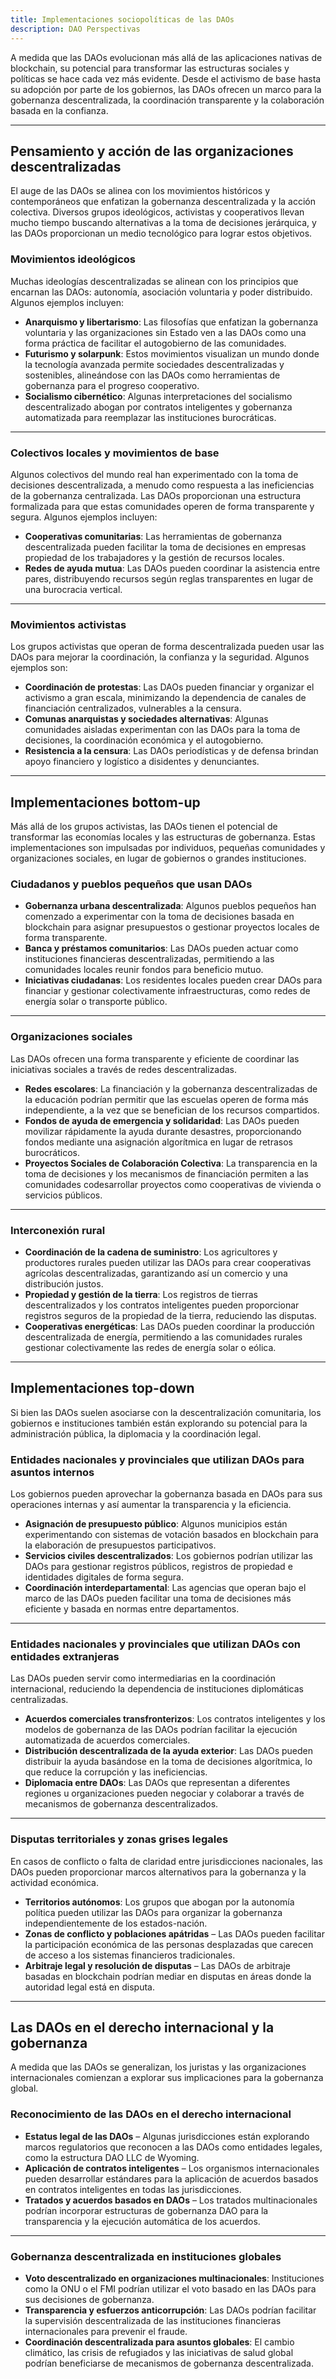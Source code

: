 ```yaml
---
title: Implementaciones sociopolíticas de las DAOs
description: DAO Perspectivas
---
```


A medida que las DAOs evolucionan más allá de las aplicaciones nativas de blockchain, su potencial para transformar las estructuras sociales y políticas se hace cada vez más evidente. Desde el activismo de base hasta su adopción por parte de los gobiernos, las DAOs ofrecen un marco para la gobernanza descentralizada, la coordinación transparente y la colaboración basada en la confianza.

---

## Pensamiento y acción de las organizaciones descentralizadas

El auge de las DAOs se alinea con los movimientos históricos y contemporáneos que enfatizan la gobernanza descentralizada y la acción colectiva. Diversos grupos ideológicos, activistas y cooperativos llevan mucho tiempo buscando alternativas a la toma de decisiones jerárquica, y las DAOs proporcionan un medio tecnológico para lograr estos objetivos.

### Movimientos ideológicos
Muchas ideologías descentralizadas se alinean con los principios que encarnan las DAOs: autonomía, asociación voluntaria y poder distribuido. Algunos ejemplos incluyen:
- **Anarquismo y libertarismo**: Las filosofías que enfatizan la gobernanza voluntaria y las organizaciones sin Estado ven a las DAOs como una forma práctica de facilitar el autogobierno de las comunidades. 
- **Futurismo y solarpunk**: Estos movimientos visualizan un mundo donde la tecnología avanzada permite sociedades descentralizadas y sostenibles, alineándose con las DAOs como herramientas de gobernanza para el progreso cooperativo.
- **Socialismo cibernético**: Algunas interpretaciones del socialismo descentralizado abogan por contratos inteligentes y gobernanza automatizada para reemplazar las instituciones burocráticas.

---

### Colectivos locales y movimientos de base
Algunos colectivos del mundo real han experimentado con la toma de decisiones descentralizada, a menudo como respuesta a las ineficiencias de la gobernanza centralizada. Las DAOs proporcionan una estructura formalizada para que estas comunidades operen de forma transparente y segura. Algunos ejemplos incluyen:

- **Cooperativas comunitarias**: Las herramientas de gobernanza descentralizada pueden facilitar la toma de decisiones en empresas propiedad de los trabajadores y la gestión de recursos locales.
- **Redes de ayuda mutua**: Las DAOs pueden coordinar la asistencia entre pares, distribuyendo recursos según reglas transparentes en lugar de una burocracia vertical.

---

### Movimientos activistas
Los grupos activistas que operan de forma descentralizada pueden usar las DAOs para mejorar la coordinación, la confianza y la seguridad. Algunos ejemplos son:
- **Coordinación de protestas**: Las DAOs pueden financiar y organizar el activismo a gran escala, minimizando la dependencia de canales de financiación centralizados, vulnerables a la censura.
- **Comunas anarquistas y sociedades alternativas**: Algunas comunidades aisladas experimentan con las DAOs para la toma de decisiones, la coordinación económica y el autogobierno.
- **Resistencia a la censura**: Las DAOs periodísticas y de defensa brindan apoyo financiero y logístico a disidentes y denunciantes.

---

## Implementaciones bottom-up

Más allá de los grupos activistas, las DAOs tienen el potencial de transformar las economías locales y las estructuras de gobernanza. Estas implementaciones son impulsadas por individuos, pequeñas comunidades y organizaciones sociales, en lugar de gobiernos o grandes instituciones. 

### Ciudadanos y pueblos pequeños que usan DAOs
- **Gobernanza urbana descentralizada**: Algunos pueblos pequeños han comenzado a experimentar con la toma de decisiones basada en blockchain para asignar presupuestos o gestionar proyectos locales de forma transparente.
- **Banca y préstamos comunitarios**: Las DAOs pueden actuar como instituciones financieras descentralizadas, permitiendo a las comunidades locales reunir fondos para beneficio mutuo.
- **Iniciativas ciudadanas**: Los residentes locales pueden crear DAOs para financiar y gestionar colectivamente infraestructuras, como redes de energía solar o transporte público.

---

### Organizaciones sociales
Las DAOs ofrecen una forma transparente y eficiente de coordinar las iniciativas sociales a través de redes descentralizadas.
- **Redes escolares**: La financiación y la gobernanza descentralizadas de la educación podrían permitir que las escuelas operen de forma más independiente, a la vez que se benefician de los recursos compartidos.
- **Fondos de ayuda de emergencia y solidaridad**: Las DAOs pueden movilizar rápidamente la ayuda durante desastres, proporcionando fondos mediante una asignación algorítmica en lugar de retrasos burocráticos. 
- **Proyectos Sociales de Colaboración Colectiva**: La transparencia en la toma de decisiones y los mecanismos de financiación permiten a las comunidades codesarrollar proyectos como cooperativas de vivienda o servicios públicos.

---

### Interconexión rural
- **Coordinación de la cadena de suministro**: Los agricultores y productores rurales pueden utilizar las DAOs para crear cooperativas agrícolas descentralizadas, garantizando así un comercio y una distribución justos.
- **Propiedad y gestión de la tierra**: Los registros de tierras descentralizados y los contratos inteligentes pueden proporcionar registros seguros de la propiedad de la tierra, reduciendo las disputas.
- **Cooperativas energéticas**: Las DAOs pueden coordinar la producción descentralizada de energía, permitiendo a las comunidades rurales gestionar colectivamente las redes de energía solar o eólica.

---

## Implementaciones top-down

Si bien las DAOs suelen asociarse con la descentralización comunitaria, los gobiernos e instituciones también están explorando su potencial para la administración pública, la diplomacia y la coordinación legal.

### Entidades nacionales y provinciales que utilizan DAOs para asuntos internos
Los gobiernos pueden aprovechar la gobernanza basada en DAOs para sus operaciones internas y así aumentar la transparencia y la eficiencia.

- **Asignación de presupuesto público**: Algunos municipios están experimentando con sistemas de votación basados ​​en blockchain para la elaboración de presupuestos participativos.
- **Servicios civiles descentralizados**: Los gobiernos podrían utilizar las DAOs para gestionar registros públicos, registros de propiedad e identidades digitales de forma segura.
- **Coordinación interdepartamental**: Las agencias que operan bajo el marco de las DAOs pueden facilitar una toma de decisiones más eficiente y basada en normas entre departamentos.

---

### Entidades nacionales y provinciales que utilizan DAOs con entidades extranjeras
Las DAOs pueden servir como intermediarias en la coordinación internacional, reduciendo la dependencia de instituciones diplomáticas centralizadas.

- **Acuerdos comerciales transfronterizos**: Los contratos inteligentes y los modelos de gobernanza de las DAOs podrían facilitar la ejecución automatizada de acuerdos comerciales.
- **Distribución descentralizada de la ayuda exterior**: Las DAOs pueden distribuir la ayuda basándose en la toma de decisiones algorítmica, lo que reduce la corrupción y las ineficiencias.
- **Diplomacia entre DAOs**: Las DAOs que representan a diferentes regiones u organizaciones pueden negociar y colaborar a través de mecanismos de gobernanza descentralizados.

---

### Disputas territoriales y zonas grises legales

En casos de conflicto o falta de claridad entre jurisdicciones nacionales, las DAOs pueden proporcionar marcos alternativos para la gobernanza y la actividad económica.

- **Territorios autónomos**: Los grupos que abogan por la autonomía política pueden utilizar las DAOs para organizar la gobernanza independientemente de los estados-nación. 
- **Zonas de conflicto y poblaciones apátridas** – Las DAOs pueden facilitar la participación económica de las personas desplazadas que carecen de acceso a los sistemas financieros tradicionales.
- **Arbitraje legal y resolución de disputas** – Las DAOs de arbitraje basadas en blockchain podrían mediar en disputas en áreas donde la autoridad legal está en disputa.

---

## Las DAOs en el derecho internacional y la gobernanza

A medida que las DAOs se generalizan, los juristas y las organizaciones internacionales comienzan a explorar sus implicaciones para la gobernanza global.

### Reconocimiento de las DAOs en el derecho internacional

- **Estatus legal de las DAOs** – Algunas jurisdicciones están explorando marcos regulatorios que reconocen a las DAOs como entidades legales, como la estructura DAO LLC de Wyoming.
- **Aplicación de contratos inteligentes** – Los organismos internacionales pueden desarrollar estándares para la aplicación de acuerdos basados ​​en contratos inteligentes en todas las jurisdicciones.
- **Tratados y acuerdos basados ​​en DAOs** – Los tratados multinacionales podrían incorporar estructuras de gobernanza DAO para la transparencia y la ejecución automática de los acuerdos.

---

### Gobernanza descentralizada en instituciones globales
- **Voto descentralizado en organizaciones multinacionales**: Instituciones como la ONU o el FMI podrían utilizar el voto basado en las DAOs para sus decisiones de gobernanza.
- **Transparencia y esfuerzos anticorrupción**: Las DAOs podrían facilitar la supervisión descentralizada de las instituciones financieras internacionales para prevenir el fraude.
- **Coordinación descentralizada para asuntos globales**: El cambio climático, las crisis de refugiados y las iniciativas de salud global podrían beneficiarse de mecanismos de gobernanza descentralizada.